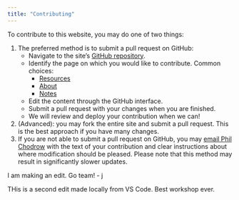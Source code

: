 ```yaml
---
title: "Contributing"
---
```


To contribute to this website, you may do one of two things: 

1. The preferred method is to submit a pull request on GitHub: 
    - Navigate to the site's [GitHub repository](https://github.com/ds4sj/ds4sj.github.io). 
    - Identify the page on which you would like to contribute. Common choices: 
        - [Resources](https://github.com/ds4sj/ds4sj.github.io/blob/main/resources.qmd)
        - [About](https://github.com/ds4sj/ds4sj.github.io/blob/main/about.qmd)
        - [Notes](https://github.com/ds4sj/ds4sj.github.io/blob/main/notes.qmd)
    - Edit the content through the GitHub interface. 
    - Submit a pull request with your changes when you are finished. 
    - We will review and deploy your contribution when we can! 
2. (Advanced): you may fork the entire site and submit a pull request. This is the best approach if you have many changes. 
3. If you are not able to submit a pull request on GitHub, you may [email Phil Chodrow](mailto:pchodrow@middlebury.edu) with the text of your contribution and clear instructions about where modification should be pleased. Please note that this method may result in significantly slower updates. 

I am making an edit.  Go team! - j


THis is a second edit made locally from VS Code. Best workshop ever.
